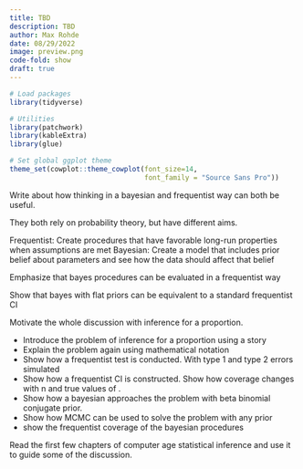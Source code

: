 ```yaml
---
title: TBD
description: TBD
author: Max Rohde
date: 08/29/2022
image: preview.png
code-fold: show
draft: true
---
```


```r
# Load packages
library(tidyverse)

# Utilities
library(patchwork)
library(kableExtra)
library(glue)

# Set global ggplot theme
theme_set(cowplot::theme_cowplot(font_size=14,
                                 font_family = "Source Sans Pro"))
```


Write about how thinking in a bayesian and frequentist way can both be useful.

They both rely on probability theory, but have different aims.

Frequentist: Create procedures that have favorable long-run properties when assumptions are met
Bayesian: Create a model that includes prior belief about parameters and see how the data should affect that belief

Emphasize that bayes procedures can be evaluated in a frequentist way

Show that bayes with flat priors can be equivalent to a standard frequentist CI

Motivate the whole discussion with inference for a proportion.

- Introduce the problem of inference for a proportion using a story
- Explain the problem again using mathematical notation
- Show how a frequentist test is conducted. With type 1 and type 2 errors simulated
- Show how a frequentist CI is constructed. Show how coverage changes with n and true values of \theta.
- Show how a bayesian approaches the problem with beta binomial conjugate prior.
- Show how MCMC can be used to solve the problem with any prior
- show the frequentist coverage of the bayesian procedures

Read the first few chapters of computer age statistical inference and use it to guide some of the discussion.
